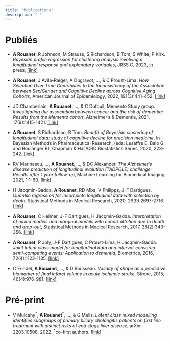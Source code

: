 ```yaml
---
title: "Publications"
description: " "
---
```


# Publiés

- **A Rouanet**,  R Johnson, M Strauss, S Richardson, B Tom, S White, P Kirk. *Bayesian profile regression for clustering analysis involving a longitudinal response and explanatory variables*, JRSS C, 2023, in press,  [[link]](https://arxiv.org/abs/2111.04518v1)

- 	**A Rouanet**, J Avila-Rieger, A Dugravot, ..., & C Proust-Lima. *How Selection Over Time Contributes to the Inconsistency of the Association between Sex/Gender and Cognitive Decline across Cognitive Aging Cohorts*, American Journal of Epidemiology, 2022, 191(3):441-452. [[link]](https://pubmed.ncbi.nlm.nih.gov/34521111)

- JD Chamberlain, **A Rouanet**, ..., & C Dufouil, Memento Study group. *Investigating the association between cancer and the risk of dementia: Results from the Memento cohort*,  Alzheimer's & Dementia, 2021, 17(9):1415-1421. [[link]](https://alz-journals.onlinelibrary.wiley.com/doi/10.1002/alz.12308)

- 	**A Rouanet**, S Richardson, B Tom. *Benefit of Bayesian clustering of longitudinal data: study of cognitive decline for precision medicine*. In Bayesian Methods in Pharmaceutical Research, (eds: Lesaffre E, Baio G, and Boulanger B), Chapman & Hall/CRC Biostatistics Series, 2020, 223-242.
[[link]](https://www.taylorfrancis.com/chapters/edit/10.1201/9781315180212-11/benefit-bayesian-clustering-longitudinal-data-study-cognitive-decline-precision-medicine-ana%C3%AFs-rouanet-sylvia-richardson-brian-tom)


- RV Marinescu, ..., **A Rouanet**, ..., & DC Alexander. *The Alzheimer's disease prediction of longitudinal evolution (TADPOLE) challenge: Results after 1 year follow-up*,  Machine Learning for Biomedical Imaging, 2021, 1:1-60. [[link]](https://www.melba-journal.org/papers/2021:019.html)

- H Jacqmin-Gadda, **A Rouanet**, RD Mba, V Philipps, J-F Dartigues. *Quantile regression for incomplete longitudinal data with selection by death*, Statistical Methods in Medical Research, 2020, 29(9):2697-2716. [[link]](https://journals.sagepub.com/doi/abs/10.1177/0962280220909986)

- **A Rouanet**,  C Helmer, J-F Dartigues, H Jacqmin-Gadda. *Interpretation of mixed models and marginal models with cohort attrition due to death and drop-out*, Statistical Methods in Medical Research, 2017, 28(2):343-356. [[link]](https://journals.sagepub.com/doi/abs/10.1177/0962280217723675?journalCode=smma)


- **A Rouanet**, P Joly, J-F Dartigues, C Proust-Lima, H Jacqmin-Gadda. *Joint latent class model for longitudinal data and interval-censored semi-competing events: Application to dementia*, Biometrics, 2016, 72(4):1123-1135. [[link]](https://www.jstor.org/stable/44695330?seq=1)


- C Frindel, **A Rouanet**, ..., & D Rousseau. *Validity of shape as a predictive biomarker of final infarct volume in acute ischemic stroke*, Stroke, 2015, 46(4):976-981. [[link]](https://www.ahajournals.org/doi/10.1161/STROKEAHA.114.008046)



# Pré-print

- V Mulcahy$^*$, **A Rouanet**$^*$,  ...,  & G Mells. *Latent class mixed modelling identifies subgroups of primary biliary cholangitis patients on first line treatment with distinct risks of end stage liver disease*, arXiv: 2203.10508, 2022. $^*$co-first authors. [[link]](https://arxiv.org/abs/2203.10508)


